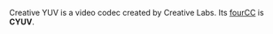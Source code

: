 {{Codec video|id=cyuv}}

{{Mmwiki|Creative YUV}}

Creative YUV is a video codec created by Creative Labs. Its [[fourCC]] is '''CYUV'''.

{{Stub}}